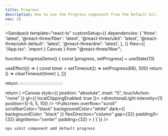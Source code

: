 ```yaml
---
title: Progress
description: How to use the Progress component from the Default kit.
nav: 28
---
```


<Sandpack
  template="react-ts"
  customSetup={{
    dependencies: {
      'three': 'latest',
      '@react-three/fiber': 'latest',
      '@react-three/uikit': 'latest',
      '@react-three/uikit-default': 'latest',
      '@react-three/drei': 'latest',
    },
  }}
  files={{
    '/App.tsx': `import { Canvas } from "@react-three/fiber";

function ProgressDemo() {
  const [progress, setProgress] = useState(13)

  useEffect(() => {
    const timer = setTimeout(() => setProgress(66), 500)
    return () => clearTimeout(timer)
  }, [])

  return <Progress value={progress} width={200} />
}

  return (
    <Canvas style={{ position: "absolute", inset: "0", touchAction: "none" }} gl={{ localClippingEnabled: true }}>
      <ambientLight intensity={0.5} />
      <directionalLight intensity={1} position={[-5, 5, 10]} />
      <Defaults>
        <Fullscreen
          overflow="scroll"
          scrollbarColor="black"
          backgroundColor="white"
          dark={{ backgroundColor: "black" }}
          flexDirection="column"
          gap={32}
          paddingX={32}
          alignItems="center"
          padding={32}
        >
          <DialogAnchor><ProgressDemo /></DialogAnchor>
        </Fullscreen>
      </Defaults>
    </Canvas>
  )
}`}}
/>

```bash
npx uikit component add default progress
```